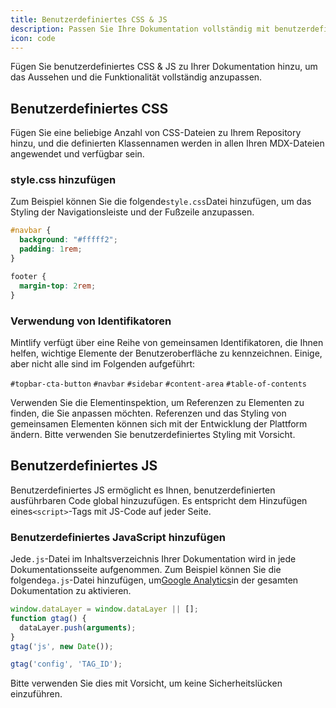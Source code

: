 ```yaml
---
title: Benutzerdefiniertes CSS & JS
description: Passen Sie Ihre Dokumentation vollständig mit benutzerdefiniertem CSS & JS an
icon: code
---
```


Fügen Sie benutzerdefiniertes CSS & JS zu Ihrer Dokumentation hinzu, um das Aussehen und die Funktionalität vollständig anzupassen.

## Benutzerdefiniertes CSS

Fügen Sie eine beliebige Anzahl von CSS-Dateien zu Ihrem Repository hinzu, und die definierten Klassennamen werden in allen Ihren MDX-Dateien angewendet und verfügbar sein.

### style.css hinzufügen

Zum Beispiel können Sie die folgende`style.css`Datei hinzufügen, um das Styling der Navigationsleiste und der Fußzeile anzupassen.

```css
#navbar {
  background: "#fffff2";
  padding: 1rem;
}

footer {
  margin-top: 2rem;
}
```

### Verwendung von Identifikatoren

Mintlify verfügt über eine Reihe von gemeinsamen Identifikatoren, die Ihnen helfen, wichtige Elemente der Benutzeroberfläche zu kennzeichnen. Einige, aber nicht alle sind im Folgenden aufgeführt:

`#topbar-cta-button` `#navbar` `#sidebar` `#content-area` `#table-of-contents`

<Tip>
  Verwenden Sie die Elementinspektion, um Referenzen zu Elementen zu finden, die Sie anpassen möchten.
</Tip>

<Warning>
  Referenzen und das Styling von gemeinsamen Elementen können sich mit der Entwicklung der Plattform ändern. Bitte verwenden Sie benutzerdefiniertes Styling mit Vorsicht.
</Warning>

## Benutzerdefiniertes JS

Benutzerdefiniertes JS ermöglicht es Ihnen, benutzerdefinierten ausführbaren Code global hinzuzufügen. Es entspricht dem Hinzufügen eines`<script>`-Tags mit JS-Code auf jeder Seite.

### Benutzerdefiniertes JavaScript hinzufügen

Jede`.js`-Datei im Inhaltsverzeichnis Ihrer Dokumentation wird in jede Dokumentationsseite aufgenommen. Zum Beispiel können Sie die folgende`ga.js`-Datei hinzufügen, um[Google Analytics](https://marketingplatform.google.com/about/analytics)in der gesamten Dokumentation zu aktivieren.

```js
window.dataLayer = window.dataLayer || [];
function gtag() {
  dataLayer.push(arguments);
}
gtag('js', new Date());

gtag('config', 'TAG_ID');
```

<Warning>
  Bitte verwenden Sie dies mit Vorsicht, um keine Sicherheitslücken einzuführen.
</Warning>
